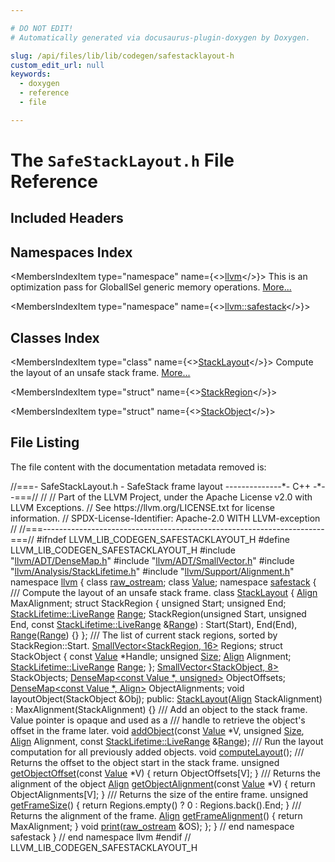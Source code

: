 ```yaml
---

# DO NOT EDIT!
# Automatically generated via docusaurus-plugin-doxygen by Doxygen.

slug: /api/files/lib/lib/codegen/safestacklayout-h
custom_edit_url: null
keywords:
  - doxygen
  - reference
  - file

---
```





# The `SafeStackLayout.h` File Reference

<DoxygenPage pluginConfig={pluginConfig}>



## Included Headers

<IncludesList>
<IncludesListItem
  filePath="llvm/ADT/DenseMap.h"
  permalink="/docs/api/files/include/include/llvm/include/llvm/adt/densemap-h"
  isLocal="true" />
<IncludesListItem
  filePath="llvm/ADT/SmallVector.h"
  permalink="/docs/api/files/include/include/llvm/include/llvm/adt/smallvector-h"
  isLocal="true" />
<IncludesListItem
  filePath="llvm/Analysis/StackLifetime.h"
  permalink="/docs/api/files/include/include/llvm/include/llvm/analysis/stacklifetime-h"
  isLocal="true" />
<IncludesListItem
  filePath="llvm/Support/Alignment.h"
  permalink="/docs/api/files/include/include/llvm/include/llvm/support/alignment-h"
  isLocal="true" />
</IncludesList>

## Namespaces Index

<MembersIndex>

<MembersIndexItem
  type="namespace"
  name={<><a href="/docs/api/namespaces/llvm">llvm</a></>}>
This is an optimization pass for GlobalISel generic memory operations. <a href="/docs/api/namespaces/llvm/#details">More...</a>
</MembersIndexItem>

<MembersIndexItem
  type="namespace"
  name={<><a href="/docs/api/namespaces/llvm/safestack">llvm::safestack</a></>}>
</MembersIndexItem>

</MembersIndex>

## Classes Index

<MembersIndex>

<MembersIndexItem
  type="class"
  name={<><a href="/docs/api/classes/llvm/safestack/stacklayout">StackLayout</a></>}>
Compute the layout of an unsafe stack frame. <a href="/docs/api/classes/llvm/safestack/stacklayout/#details">More...</a>
</MembersIndexItem>

<MembersIndexItem
  type="struct"
  name={<><a href="/docs/api/structs/llvm/safestack/stacklayout/stackregion">StackRegion</a></>}>
</MembersIndexItem>

<MembersIndexItem
  type="struct"
  name={<><a href="/docs/api/structs/llvm/safestack/stacklayout/stackobject">StackObject</a></>}>
</MembersIndexItem>

</MembersIndex>


## File Listing

The file content with the documentation metadata removed is:

<ProgramListing>

<Link id="l00001" /><CodeLine lineNumber="1"><span class="doxyHighlightComment">//===- SafeStackLayout.h - SafeStack frame layout --------------&#42;- C++ -&#42;--===//</span></CodeLine>
<Link id="l00002" /><CodeLine lineNumber="2"><span class="doxyHighlightComment">//</span></CodeLine>
<Link id="l00003" /><CodeLine lineNumber="3"><span class="doxyHighlightComment">// Part of the LLVM Project, under the Apache License v2.0 with LLVM Exceptions.</span></CodeLine>
<Link id="l00004" /><CodeLine lineNumber="4"><span class="doxyHighlightComment">// See https://llvm.org/LICENSE.txt for license information.</span></CodeLine>
<Link id="l00005" /><CodeLine lineNumber="5"><span class="doxyHighlightComment">// SPDX-License-Identifier: Apache-2.0 WITH LLVM-exception</span></CodeLine>
<Link id="l00006" /><CodeLine lineNumber="6"><span class="doxyHighlightComment">//</span></CodeLine>
<Link id="l00007" /><CodeLine lineNumber="7"><span class="doxyHighlightComment">//===----------------------------------------------------------------------===//</span></CodeLine>
<Link id="l00008" /><CodeLine lineNumber="8"></CodeLine>
<Link id="l00009" /><CodeLine lineNumber="9"><span class="doxyHighlightPreprocessor">#ifndef LLVM&#95;LIB&#95;CODEGEN&#95;SAFESTACKLAYOUT&#95;H</span></CodeLine>
<Link id="l00010" /><CodeLine lineNumber="10"><span class="doxyHighlightPreprocessor">#define LLVM&#95;LIB&#95;CODEGEN&#95;SAFESTACKLAYOUT&#95;H</span></CodeLine>
<Link id="l00011" /><CodeLine lineNumber="11"></CodeLine>
<Link id="l00012" /><CodeLine lineNumber="12"><span class="doxyHighlightPreprocessor">#include &quot;<a href="/docs/api/files/include/include/llvm/include/llvm/adt/densemap-h">llvm/ADT/DenseMap.h</a>&quot;</span></CodeLine>
<Link id="l00013" /><CodeLine lineNumber="13"><span class="doxyHighlightPreprocessor">#include &quot;<a href="/docs/api/files/include/include/llvm/include/llvm/adt/smallvector-h">llvm/ADT/SmallVector.h</a>&quot;</span></CodeLine>
<Link id="l00014" /><CodeLine lineNumber="14"><span class="doxyHighlightPreprocessor">#include &quot;<a href="/docs/api/files/include/include/llvm/include/llvm/analysis/stacklifetime-h">llvm/Analysis/StackLifetime.h</a>&quot;</span></CodeLine>
<Link id="l00015" /><CodeLine lineNumber="15"><span class="doxyHighlightPreprocessor">#include &quot;<a href="/docs/api/files/include/include/llvm/include/llvm/support/alignment-h">llvm/Support/Alignment.h</a>&quot;</span></CodeLine>
<Link id="l00016" /><CodeLine lineNumber="16"></CodeLine>
<Link id="l00017" /><CodeLine lineNumber="17"><span class="doxyHighlightKeyword">namespace </span><span class="doxyHighlight"><a href="/docs/api/namespaces/llvm">llvm</a> &#123;</span></CodeLine>
<Link id="l00018" /><CodeLine lineNumber="18"></CodeLine>
<Link id="l00019" /><CodeLine lineNumber="19"><span class="doxyHighlightKeyword">class </span><span class="doxyHighlight"><a href="/docs/api/classes/llvm/raw-ostream">raw&#95;ostream</a>;</span></CodeLine>
<Link id="l00020" /><CodeLine lineNumber="20"><span class="doxyHighlightKeyword">class </span><span class="doxyHighlight"><a href="/docs/api/classes/llvm/value">Value</a>;</span></CodeLine>
<Link id="l00021" /><CodeLine lineNumber="21"></CodeLine>
<Link id="l00022" /><CodeLine lineNumber="22" lineLink="/docs/api/namespaces/llvm/safestack"><span class="doxyHighlightKeyword">namespace </span><span class="doxyHighlight"><a href="/docs/api/namespaces/llvm/safestack">safestack</a> &#123;</span></CodeLine>
<Link id="l00023" /><CodeLine lineNumber="23"></CodeLine>
<Link id="l00024" /><CodeLine lineNumber="24"><span class="doxyHighlightComment">/// Compute the layout of an unsafe stack frame.</span></CodeLine>
<Link id="l00025" /><CodeLine lineNumber="25" lineLink="/docs/api/classes/llvm/safestack/stacklayout"><span class="doxyHighlightKeyword">class </span><span class="doxyHighlight"><a href="/docs/api/classes/llvm/safestack/stacklayout/#aaf47d1227ca131fd10023475a1fd1ebf">StackLayout</a> &#123;</span></CodeLine>
<Link id="l00026" /><CodeLine lineNumber="26"><span class="doxyHighlight">  <a href="/docs/api/structs/llvm/align">Align</a> MaxAlignment;</span></CodeLine>
<Link id="l00027" /><CodeLine lineNumber="27"></CodeLine>
<Link id="l00028" /><CodeLine lineNumber="28"><span class="doxyHighlight">  </span><span class="doxyHighlightKeyword">struct </span><span class="doxyHighlight">StackRegion &#123;</span></CodeLine>
<Link id="l00029" /><CodeLine lineNumber="29"><span class="doxyHighlight">    </span><span class="doxyHighlightKeywordType">unsigned</span><span class="doxyHighlight"> Start;</span></CodeLine>
<Link id="l00030" /><CodeLine lineNumber="30"><span class="doxyHighlight">    </span><span class="doxyHighlightKeywordType">unsigned</span><span class="doxyHighlight"> End;</span></CodeLine>
<Link id="l00031" /><CodeLine lineNumber="31"><span class="doxyHighlight">    <a href="/docs/api/classes/llvm/stacklifetime/liverange">StackLifetime::LiveRange</a> <a href="/docs/api/files/lib/lib/target/lib/target/nvptx/nvvmintrrange-cpp/#a34bd74317e3f04bfc4318c2d1a470877">Range</a>;</span></CodeLine>
<Link id="l00032" /><CodeLine lineNumber="32"></CodeLine>
<Link id="l00033" /><CodeLine lineNumber="33"><span class="doxyHighlight">    StackRegion(</span><span class="doxyHighlightKeywordType">unsigned</span><span class="doxyHighlight"> Start, </span><span class="doxyHighlightKeywordType">unsigned</span><span class="doxyHighlight"> End,</span></CodeLine>
<Link id="l00034" /><CodeLine lineNumber="34"><span class="doxyHighlight">                </span><span class="doxyHighlightKeyword">const</span><span class="doxyHighlight"> <a href="/docs/api/classes/llvm/stacklifetime/liverange">StackLifetime::LiveRange</a> &amp;<a href="/docs/api/files/lib/lib/target/lib/target/nvptx/nvvmintrrange-cpp/#a34bd74317e3f04bfc4318c2d1a470877">Range</a>)</span></CodeLine>
<Link id="l00035" /><CodeLine lineNumber="35"><span class="doxyHighlight">        : Start(Start), End(End), <a href="/docs/api/files/lib/lib/target/lib/target/nvptx/nvvmintrrange-cpp/#a34bd74317e3f04bfc4318c2d1a470877">Range</a>(<a href="/docs/api/files/lib/lib/target/lib/target/nvptx/nvvmintrrange-cpp/#a34bd74317e3f04bfc4318c2d1a470877">Range</a>) &#123;&#125;</span></CodeLine>
<Link id="l00036" /><CodeLine lineNumber="36"><span class="doxyHighlight">  &#125;;</span></CodeLine>
<Link id="l00037" /><CodeLine lineNumber="37"></CodeLine>
<Link id="l00038" /><CodeLine lineNumber="38"><span class="doxyHighlightComment">  /// The list of current stack regions, sorted by StackRegion::Start.</span></CodeLine>
<Link id="l00039" /><CodeLine lineNumber="39"><span class="doxyHighlight">  <a href="/docs/api/classes/llvm/smallvector">SmallVector&lt;StackRegion, 16&gt;</a> Regions;</span></CodeLine>
<Link id="l00040" /><CodeLine lineNumber="40"></CodeLine>
<Link id="l00041" /><CodeLine lineNumber="41"><span class="doxyHighlight">  </span><span class="doxyHighlightKeyword">struct </span><span class="doxyHighlight">StackObject &#123;</span></CodeLine>
<Link id="l00042" /><CodeLine lineNumber="42"><span class="doxyHighlight">    </span><span class="doxyHighlightKeyword">const</span><span class="doxyHighlight"> <a href="/docs/api/classes/llvm/value">Value</a> &#42;Handle;</span></CodeLine>
<Link id="l00043" /><CodeLine lineNumber="43"><span class="doxyHighlight">    </span><span class="doxyHighlightKeywordType">unsigned</span><span class="doxyHighlight"> <a href="/docs/api/files/lib/lib/analysis/inlineorder-cpp/#a7ee6f0cb51c3b9056199e9a0001fe8c3a6f6cb72d544962fa333e2e34ce64f719">Size</a>;</span></CodeLine>
<Link id="l00044" /><CodeLine lineNumber="44"><span class="doxyHighlight">    <a href="/docs/api/structs/llvm/align">Align</a> Alignment;</span></CodeLine>
<Link id="l00045" /><CodeLine lineNumber="45"><span class="doxyHighlight">    <a href="/docs/api/classes/llvm/stacklifetime/liverange">StackLifetime::LiveRange</a> <a href="/docs/api/files/lib/lib/target/lib/target/nvptx/nvvmintrrange-cpp/#a34bd74317e3f04bfc4318c2d1a470877">Range</a>;</span></CodeLine>
<Link id="l00046" /><CodeLine lineNumber="46"><span class="doxyHighlight">  &#125;;</span></CodeLine>
<Link id="l00047" /><CodeLine lineNumber="47"></CodeLine>
<Link id="l00048" /><CodeLine lineNumber="48"><span class="doxyHighlight">  <a href="/docs/api/classes/llvm/smallvector">SmallVector&lt;StackObject, 8&gt;</a> StackObjects;</span></CodeLine>
<Link id="l00049" /><CodeLine lineNumber="49"></CodeLine>
<Link id="l00050" /><CodeLine lineNumber="50"><span class="doxyHighlight">  <a href="/docs/api/classes/llvm/densemap">DenseMap&lt;const Value &#42;, unsigned&gt;</a> ObjectOffsets;</span></CodeLine>
<Link id="l00051" /><CodeLine lineNumber="51"><span class="doxyHighlight">  <a href="/docs/api/classes/llvm/densemap">DenseMap&lt;const Value &#42;, Align&gt;</a> ObjectAlignments;</span></CodeLine>
<Link id="l00052" /><CodeLine lineNumber="52"></CodeLine>
<Link id="l00053" /><CodeLine lineNumber="53"><span class="doxyHighlight">  </span><span class="doxyHighlightKeywordType">void</span><span class="doxyHighlight"> layoutObject(StackObject &amp;Obj);</span></CodeLine>
<Link id="l00054" /><CodeLine lineNumber="54"></CodeLine>
<Link id="l00055" /><CodeLine lineNumber="55"><span class="doxyHighlightKeyword">public</span><span class="doxyHighlight">:</span></CodeLine>
<Link id="l00056" /><CodeLine lineNumber="56" lineLink="/docs/api/classes/llvm/safestack/stacklayout/#aaf47d1227ca131fd10023475a1fd1ebf"><span class="doxyHighlight">  <a href="/docs/api/classes/llvm/safestack/stacklayout/#aaf47d1227ca131fd10023475a1fd1ebf">StackLayout</a>(<a href="/docs/api/structs/llvm/align">Align</a> StackAlignment) : MaxAlignment(StackAlignment) &#123;&#125;</span></CodeLine>
<Link id="l00057" /><CodeLine lineNumber="57"></CodeLine>
<Link id="l00058" /><CodeLine lineNumber="58"><span class="doxyHighlightComment">  /// Add an object to the stack frame. Value pointer is opaque and used as a</span></CodeLine>
<Link id="l00059" /><CodeLine lineNumber="59"><span class="doxyHighlightComment">  /// handle to retrieve the object&#39;s offset in the frame later.</span></CodeLine>
<Link id="l00060" /><CodeLine lineNumber="60"><span class="doxyHighlight">  </span><span class="doxyHighlightKeywordType">void</span><span class="doxyHighlight"> <a href="/docs/api/classes/llvm/safestack/stacklayout/#aafb7dfcadcd690bdd5c26972a88ea92b">addObject</a>(</span><span class="doxyHighlightKeyword">const</span><span class="doxyHighlight"> <a href="/docs/api/classes/llvm/value">Value</a> &#42;V, </span><span class="doxyHighlightKeywordType">unsigned</span><span class="doxyHighlight"> <a href="/docs/api/files/lib/lib/analysis/inlineorder-cpp/#a7ee6f0cb51c3b9056199e9a0001fe8c3a6f6cb72d544962fa333e2e34ce64f719">Size</a>, <a href="/docs/api/structs/llvm/align">Align</a> Alignment,</span></CodeLine>
<Link id="l00061" /><CodeLine lineNumber="61"><span class="doxyHighlight">                 </span><span class="doxyHighlightKeyword">const</span><span class="doxyHighlight"> <a href="/docs/api/classes/llvm/stacklifetime/liverange">StackLifetime::LiveRange</a> &amp;<a href="/docs/api/files/lib/lib/target/lib/target/nvptx/nvvmintrrange-cpp/#a34bd74317e3f04bfc4318c2d1a470877">Range</a>);</span></CodeLine>
<Link id="l00062" /><CodeLine lineNumber="62"></CodeLine>
<Link id="l00063" /><CodeLine lineNumber="63"><span class="doxyHighlightComment">  /// Run the layout computation for all previously added objects.</span></CodeLine>
<Link id="l00064" /><CodeLine lineNumber="64"><span class="doxyHighlight">  </span><span class="doxyHighlightKeywordType">void</span><span class="doxyHighlight"> <a href="/docs/api/classes/llvm/safestack/stacklayout/#a1f96a1519b9c38368a328cea96e449fb">computeLayout</a>();</span></CodeLine>
<Link id="l00065" /><CodeLine lineNumber="65"></CodeLine>
<Link id="l00066" /><CodeLine lineNumber="66"><span class="doxyHighlightComment">  /// Returns the offset to the object start in the stack frame.</span></CodeLine>
<Link id="l00067" /><CodeLine lineNumber="67" lineLink="/docs/api/classes/llvm/safestack/stacklayout/#a49c59deceed3c9e7f3125af57ed7a65b"><span class="doxyHighlight">  </span><span class="doxyHighlightKeywordType">unsigned</span><span class="doxyHighlight"> <a href="/docs/api/classes/llvm/safestack/stacklayout/#a49c59deceed3c9e7f3125af57ed7a65b">getObjectOffset</a>(</span><span class="doxyHighlightKeyword">const</span><span class="doxyHighlight"> <a href="/docs/api/classes/llvm/value">Value</a> &#42;V) &#123; </span><span class="doxyHighlightKeywordFlow">return</span><span class="doxyHighlight"> ObjectOffsets&#91;V&#93;; &#125;</span></CodeLine>
<Link id="l00068" /><CodeLine lineNumber="68"></CodeLine>
<Link id="l00069" /><CodeLine lineNumber="69"><span class="doxyHighlightComment">  /// Returns the alignment of the object</span></CodeLine>
<Link id="l00070" /><CodeLine lineNumber="70" lineLink="/docs/api/classes/llvm/safestack/stacklayout/#a3d191ea35bb08cf12d3058d2eb88a27c"><span class="doxyHighlight">  <a href="/docs/api/structs/llvm/align">Align</a> <a href="/docs/api/classes/llvm/safestack/stacklayout/#a3d191ea35bb08cf12d3058d2eb88a27c">getObjectAlignment</a>(</span><span class="doxyHighlightKeyword">const</span><span class="doxyHighlight"> <a href="/docs/api/classes/llvm/value">Value</a> &#42;V) &#123; </span><span class="doxyHighlightKeywordFlow">return</span><span class="doxyHighlight"> ObjectAlignments&#91;V&#93;; &#125;</span></CodeLine>
<Link id="l00071" /><CodeLine lineNumber="71"></CodeLine>
<Link id="l00072" /><CodeLine lineNumber="72"><span class="doxyHighlightComment">  /// Returns the size of the entire frame.</span></CodeLine>
<Link id="l00073" /><CodeLine lineNumber="73" lineLink="/docs/api/classes/llvm/safestack/stacklayout/#a0d557c878d24b6a40a49cfaaf5b3460b"><span class="doxyHighlight">  </span><span class="doxyHighlightKeywordType">unsigned</span><span class="doxyHighlight"> <a href="/docs/api/classes/llvm/safestack/stacklayout/#a0d557c878d24b6a40a49cfaaf5b3460b">getFrameSize</a>() &#123; </span><span class="doxyHighlightKeywordFlow">return</span><span class="doxyHighlight"> Regions.empty() ? 0 : Regions.back().End; &#125;</span></CodeLine>
<Link id="l00074" /><CodeLine lineNumber="74"></CodeLine>
<Link id="l00075" /><CodeLine lineNumber="75"><span class="doxyHighlightComment">  /// Returns the alignment of the frame.</span></CodeLine>
<Link id="l00076" /><CodeLine lineNumber="76" lineLink="/docs/api/classes/llvm/safestack/stacklayout/#a71458c2fdfcf1eeb45bf1147c0b508b3"><span class="doxyHighlight">  <a href="/docs/api/structs/llvm/align">Align</a> <a href="/docs/api/classes/llvm/safestack/stacklayout/#a71458c2fdfcf1eeb45bf1147c0b508b3">getFrameAlignment</a>() &#123; </span><span class="doxyHighlightKeywordFlow">return</span><span class="doxyHighlight"> MaxAlignment; &#125;</span></CodeLine>
<Link id="l00077" /><CodeLine lineNumber="77"></CodeLine>
<Link id="l00078" /><CodeLine lineNumber="78"><span class="doxyHighlight">  </span><span class="doxyHighlightKeywordType">void</span><span class="doxyHighlight"> <a href="/docs/api/classes/llvm/safestack/stacklayout/#a8a4d99268d104c4ff503df7a2d98927a">print</a>(<a href="/docs/api/classes/llvm/raw-ostream">raw&#95;ostream</a> &amp;OS);</span></CodeLine>
<Link id="l00079" /><CodeLine lineNumber="79"><span class="doxyHighlight">&#125;;</span></CodeLine>
<Link id="l00080" /><CodeLine lineNumber="80"></CodeLine>
<Link id="l00081" /><CodeLine lineNumber="81"><span class="doxyHighlight">&#125; </span><span class="doxyHighlightComment">// end namespace safestack</span></CodeLine>
<Link id="l00082" /><CodeLine lineNumber="82"></CodeLine>
<Link id="l00083" /><CodeLine lineNumber="83"><span class="doxyHighlight">&#125; </span><span class="doxyHighlightComment">// end namespace llvm</span></CodeLine>
<Link id="l00084" /><CodeLine lineNumber="84"></CodeLine>
<Link id="l00085" /><CodeLine lineNumber="85"><span class="doxyHighlightPreprocessor">#endif </span><span class="doxyHighlightComment">// LLVM&#95;LIB&#95;CODEGEN&#95;SAFESTACKLAYOUT&#95;H</span></CodeLine>

</ProgramListing>


</DoxygenPage>
